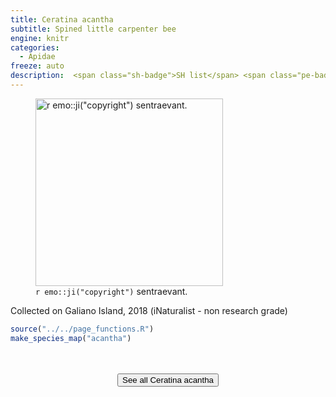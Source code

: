 ```yaml
---
title: Ceratina acantha
subtitle: Spined little carpenter bee
engine: knitr
categories:
  - Apidae
freeze: auto
description:  <span class="sh-badge">SH list</span> <span class="pe-badge">PM Evidence</span> <span class="gali-badge">Galiano</span>
---
```

![`r emo::ji("copyright")` sentraevant.](https://inaturalist-open-data.s3.amazonaws.com/photos/321208893/large.jpg){height=300}

Collected on Galiano Island, 2018 (iNaturalist - non research grade)



```r
source("../../page_functions.R")
make_species_map("acantha")
```
<br><br>
<center>


<a href="https://inaturalist.ca/observations?place_id=any&subview=map&taxon_id=309461"><button type="button" class="btn btn-secondary">See all Ceratina acantha <i class="fa-solid fa-arrow-up-right-from-square"></i> </button></a>
</center>
